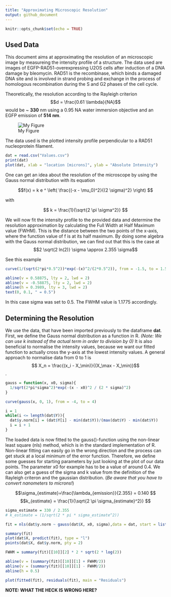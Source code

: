 ```yaml
---
title: "Approximating Microscopic Resolution"
output: github_document
---
```


```r
knitr::opts_chunk$set(echo = TRUE)
```

## Used Data
This document aims at approximating the resolution of an microscopic image by measureing the intensity profile of a structure. The data used are images of EGFP-RAD51-overexpressing U2OS cells after induction of a DNA damage by bleomycin. RAD51 is the recombinase, which binds a damaged DNA site and is involved in strand probing and exchange in the process of homologous recombination during the S and G2 phases of the cell cycle.

Theoretically, the resolution according to the Rayleigh criterion $$d = \frac{0.61 \lambda}{NA}$$ would be ~ **330** nm using a 0.95 NA water immersion objective and an EGFP emission of **514 nm**.

![My Figure](rad51.jpg)

The data used is the plotted intensity profile perpendicular to a RAD51 nucleoprotein filament.

```r
dat = read.csv("Values.csv")
print(dat)
plot(dat, xlab = "location [microns]", ylab = "Absolute Intensity")
```

One can get an idea about the resolution of the microscope by using the Gauss normal distribution with its equation

$$f(x) = k e ^ \left( \frac{(-x - \mu_0)^2}{(2 \sigma)^2} \right) $$

with 

$$ k = \frac{1}{\sqrt{2 \pi \sigma^2}} $$

We will now fit the intensity profile to the provided data and determine the resolution approximation by calculating the Full Width at Half Maximum value (FWHM). This is the distance between the two points of the x-axis, where the function value of f is at its half maximum. By doing some algebra with the Gauss normal distribution, we can find out that this is the case at $$2 \sqrt{2 ln(2)} \sigma \approx 2.355 \sigma$$

See this example
```r

curve(1/(sqrt(2*pi*0.5^2))*exp(-(x)^2/(2*0.5^2)), from = -1.5, to = 1.5, xlab = "Location [microns]", ylab = "Intensity")

abline(v = 0.58875, lty = 2, lwd = 2)
abline(v = -0.58875, lty = 2, lwd = 2)
abline(h = 0.3989, lty = 3, lwd = 2)
text(0, 0.1, " = 0.5")

```

In this case sigma was set to 0.5. The FWHM value is 1.1775 accordingly.

## Determining the Resolution

We use the data, that have been imported previously to the dataframe **dat**. First, we define the Gauss normal distribution as a function in R. *(Note: We can use k instead of the actual term in order to division by 0)*
It is also beneficial to normalise the intensity values, because we want our fitted function to actually cross the y-axis at the lowest intensity values. A general approach to normalise data from 0 to 1 is
$$ X_n = \frac{(x_i - X_\min)}{(X_\max - X_\min)}$$.

```r
gauss = function(x, x0, sigma){
  1/sqrt(2*pi*sigma^2)*exp(-(x - x0)^2 / (2 * sigma)^2)
}

curve(gauss(x, 0, 1), from = -4, to = 4)

i = 1
while(i <= length(dat$Y)){
  dat$y.norm[i] = (dat$Y[i] - min(dat$Y))/(max(dat$Y) - min(dat$Y))
  i = i + 1
}

```

The loaded data is now fitted to the gauss()-function using the non-linear least square (nls) method, which is in the standard implementation of R. Non-linear fitting can easily go in the wrong direction and the process can get stuck at a local minimum of the error function. Therefore, we define some guesses for starting parameters by just looking at the plot of our data points. The parameter x0 for example has to be a value of around 0.4. We can also get a guess of the sigma and k value from the definition of the Rayleigh criteron and the gaussian distribution. (*Be aware that you have to convert nanometers to microns!*)

$$\sigma_{estimate}=\frac{\lambda_{emission}}{2.355} = 0.140 $$
$$k_{estimate} = \frac{1}{\sqrt{2 \pi \sigma_{estimate}^2}} $$

```r

sigma_estimate = 330 / 2.355
# k_estimate = (1/sqrt(2 * pi * sigma_estimate^2))

fit = nls(dat$y.norm ~ gauss(dat$X, x0, sigma),data = dat, start = list(x0 = 0.4, sigma = 0.5), algorithm = "default")

summary(fit)
plot(dat$X, predict(fit), type = "l")
points(dat$X, dat$y.norm, pty = 2)

FWHM = summary(fit)[[10]][2] * 2 * sqrt(2 * log(2))

abline(v = (summary(fit)[[10]][1] + FWHM/2))
abline(v = (summary(fit)[[10]][1] - FWHM/2))
abline(h = 0.5)

plot(fitted(fit), residuals(fit), main = "Residuals")
```


**NOTE: WHAT THE HECK IS WRONG HERE?**

